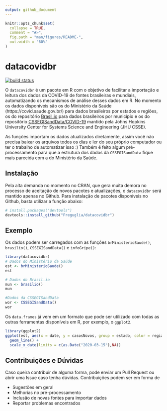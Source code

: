 ```yaml
---
output: github_document
---
```


<!-- README.md is generated from README.Rmd. Please edit that file -->

```r
knitr::opts_chunk$set(
  collapse = TRUE,
  comment = "#>",
  fig.path = "man/figures/README-",
  out.width = "60%"
)
```

# datacovidbr

<!-- badges: start -->
[![build status](https://travis-ci.org/Freguglia/datacovidbr.svg?branch=master)](https://travis-ci.org/Freguglia/datacovidbr)
<!-- badges: end -->

O `datacovidbr` é um pacote em R com o objetivo de facilitar a importação e leitura dos dados da COVID-19 de fontes brasileiras e mundiais, automatizando os mecanismos de análise desses dados em R. No momento os dados disponíveis são os do Ministério da Saúde (https://covid.saude.gov.br/) para dados brasileiros por estados e regiões, os do repositório [Brasil.io](https://brasil.io/home) para dados brasileiros por município e os do repositório [CSSEGISandData/COVID-19](https://github.com/CSSEGISandData/COVID-19) mantido pela Johns Hopkins University Center for Systems Science and Engineering (JHU CSSE).

As funções importam os dados atualizados diretamente, assim você não precisa baixar os arquivos todos os dias e ler do seu próprio computador ou ter o trabalho de automatizar isso :) Também é feito algum pré-processamento para que a estrutura dos dados da `CSSEGISandData` fique mais parecida com a do Ministério da Saúde.

## Instalação

Pela alta demanda no momento no CRAN, que gera muita demora no processo de aceitação de novos pacotes e atualizações,  o `datacovidbr` será mantido apenas no Github. Para instalação de pacotes disponíveis no Github, basta utilizar a função abaixo:

```r
# install.packages("devtools")
devtools::install_github("Freguglia/datacovidbr")
```

## Exemplo

Os dados podem ser carregados com as funções `brMinisterioSaude()`, `brasilio()`, `CSSEGISandData()` e `infoGripe()`:

```r
library(datacovidbr)
# Dados do Ministério da Saúde
est <- brMinisterioSaude()
est

# Dados do Brasil.io
mun <- brasilio()
mun

#Dados da CSSEGISandData
wor <- CSSEGISandData()
wor

```

Os `data.frames` já vem em um formato que pode ser utilizado com todas as outras ferramentas disponíveis em R, por exemplo, o `ggplot2`.

```r
library(ggplot2)
ggplot(est, aes(x = date, y = casosNovos, group = estado, color = regiao)) +
  geom_line() +
  scale_x_date(limits = c(as.Date("2020-03-15"),NA)) 
```

## Contribuições e Dúvidas

Caso queira contribuir de alguma forma, pode enviar um Pull Request ou abrir uma Issue caso tenha dúvidas. Contribuições podem ser em forma de
  
  * Sugestões em geral
  * Melhorias no pré-processamento
  * Inclusão de novas fontes para importar dados
  * Reportar problemas encontrados